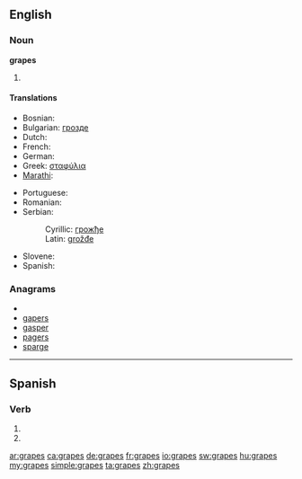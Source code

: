 ==English==

===Noun===
'''grapes'''

# {{plural of|[[grape]]}}

====Translations====
{{trans-top|plural of grape}}
* Bosnian: {{t-|bs|grožđe|n|p}}
* Bulgarian: [[грозде]] {{n|p}}
* Dutch: {{t+|nl|druiven|f|p}}
* French: {{t+|fr|raisins|m|p}}
* German: {{t-|de|Trauben|f|p}}
* Greek: [[σταφύλια]]
* [[Marathi]]: {{t|mr|द्राक्षं|n|f|tr=drāksh|sc=Deva|xs=Marathi}}
{{trans-mid}}
* Portuguese: {{t+|pt|uvas|f|p}}
* Romanian: {{t-|ro|struguri|m|p}}
* Serbian:
*: Cyrillic: [[грожђе#Serbian|грожђе]] {{n}} {{p}}
*: Latin: [[grožđe#Serbian|grožđe]] {{n}} {{p}}
* Slovene: {{t+|sl|grozdje|n|p}}
* Spanish: {{t-|es|uvas|f|p}}
{{trans-bottom}}

===Anagrams===
* {{alphagram|aegprs}}
* [[gapers#English|gapers]]
* [[gasper#English|gasper]]
* [[pagers#English|pagers]]
* [[sparge#English|sparge]]

----

==Spanish==

===Verb===
{{es-verb-form|grapar}}

# {{es-verb form of|ending=ar|mood=imperative|sense=negative|pers=2|formal=no|number=singular|[[grapar]]}}
# {{es-verb form of|ending=ar|mood=subjunctive|tense=present|pers=2|formal=no|number=singular|[[grapar]]}}

[[ar:grapes]]
[[ca:grapes]]
[[de:grapes]]
[[fr:grapes]]
[[io:grapes]]
[[sw:grapes]]
[[hu:grapes]]
[[my:grapes]]
[[simple:grapes]]
[[ta:grapes]]
[[zh:grapes]]